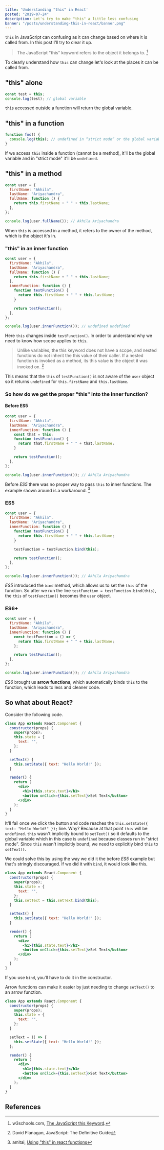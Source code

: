 ```yaml
---
title: 'Understanding "this" in React'
posted: "2019-07-24"
description: Let's try to make "this" a little less confusing
banner: "/posts/understanding-this-in-react/banner.png"
---
```


`this` in JavaScript can confusing as it can change based on where it is called from. In this post I'll try to clear it up.

> The JavaScript "this" keyword refers to the object it belongs to. [^1]

To clearly understand how `this` can change let's look at the places it can be called from.

## "this" alone

```javascript
const test = this;
console.log(test); // global variable
```

`this` accessed outside a function will return the global variable.

## "this" in a function

```javascript
function foo() {
  console.log(this); // undefined in “strict mode” or the global variable
}
```

If we access `this` inside a function (cannot be a method), it'll be the global variable and in "strict mode" it'll be `undefined`.

## "this" in a method

```javascript
const user = {
  firstName: "Akhila",
  lastName: "Ariyachandra",
  fullName: function () {
    return this.firstName + " " + this.lastName;
  },
};

console.log(user.fullName()); // Akhila Ariyachandra
```

When `this` is accessed in a method, it refers to the owner of the method, which is the object it's in.

### "this" in an inner function

```javascript
const user = {
  firstName: "Akhila",
  lastName: "Ariyachandra",
  fullName: function () {
    return this.firstName + " " + this.lastName;
  },
  innerFunction: function () {
    function testFunction() {
      return this.firstName + " " + this.lastName;
    }

    return testFunction();
  },
};

console.log(user.innerFunction()); // undefined undefined
```

Here `this` changes inside `testFunction()`. In order to understand why we need to know how scope applies to `this`.

> Unlike variables, the this keyword does not have a scope, and nested functions do not inherit the this value of their caller. If a nested function is invoked as a method, its this value is the object it was invoked on. [^2]

This means that the `this` of `testFunction()` is not aware of the `user` object so it returns `undefined` for `this.firstName` and `this.lastName`.

### So how do we get the proper "this" into the inner function?

#### Before ES5

```javascript
const user = {
  firstName: "Akhila",
  lastName: "Ariyachandra",
  innerFunction: function () {
    const that = this;
    function testFunction() {
      return that.firstName + " " + that.lastName;
    }

    return testFunction();
  },
};

console.log(user.innerFunction()); // Akhila Ariyachandra
```

Before _ES5_ there was no proper way to pass `this` to inner functions. The example shown around is a workaround. [^3]

### ES5

```javascript
const user = {
  firstName: "Akhila",
  lastName: "Ariyachandra",
  innerFunction: function () {
    function testFunction() {
      return this.firstName + " " + this.lastName;
    }

    testFunction = testFunction.bind(this);

    return testFunction();
  },
};

console.log(user.innerFunction()); // Akhila Ariyachandra
```

_ES5_ introduced the `bind` method, which allows us to set the `this` of the function. So after we run the line `testFunction = testFunction.bind(this)`, the `this` of `testFunction()` becomes the `user` object.

### ES6+

```javascript
const user = {
  firstName: "Akhila",
  lastName: "Ariyachandra",
  innerFunction: function () {
    const testFunction = () => {
      return this.firstName + " " + this.lastName;
    };

    return testFunction();
  },
};

console.log(user.innerFunction()); // Akhila Ariyachandra
```

_ES6_ brought us **arrow functions**, which automatically binds `this` to the function, which leads to less and cleaner code.

## So what about React?

Consider the following code.

```jsx
class App extends React.Component {
  constructor(props) {
    super(props);
    this.state = {
      text: "",
    };
  }

  setText() {
    this.setState({ text: "Hello World!" });
  }

  render() {
    return (
      <div>
        <h1>{this.state.text}</h1>
        <button onClick={this.setText}>Set Text</button>
      </div>
    );
  }
}
```

It'll fail once we click the button and code reaches the `this.setState({ text: "Hello World!" });` line. Why? Because at that point `this` will be `undefined`. `this` wasn't implicitly bound to `setText()` so it defaults to the global variable which in this case is `undefined` because classes run in "strict mode". Since `this` wasn't implicitly bound, we need to explicitly bind `this` to `setText()`.

We could solve this by using the way we did it the before _ES5_ example but that's stringly discouraged. If we did it with `bind`, it would look like this.

```jsx
class App extends React.Component {
  constructor(props) {
    super(props);
    this.state = {
      text: "",
    };
    this.setText = this.setText.bind(this);
  }

  setText() {
    this.setState({ text: "Hello World!" });
  }

  render() {
    return (
      <div>
        <h1>{this.state.text}</h1>
        <button onClick={this.setText}>Set Text</button>
      </div>
    );
  }
}
```

If you use `bind`, you'll have to do it in the constructor.

Arrow functions can make it easier by just needing to change `setText()` to an arrow function.

```jsx
class App extends React.Component {
  constructor(props) {
    super(props);
    this.state = {
      text: "",
    };
  }

  setText = () => {
    this.setState({ text: "Hello World!" });
  };

  render() {
    return (
      <div>
        <h1>{this.state.text}</h1>
        <button onClick={this.setText}>Set Text</button>
      </div>
    );
  }
}
```

## References

[^1]: w3schools.com, [The JavaScript this Keyword](https://www.w3schools.com/js/js_this.asp).
[^2]: David Flanagan, JavaScript: The Definitive Guide
[^3]: amitai, [Using "this" in react functions](https://gist.github.com/amitai10/adb66d6faa714e8c3cdb94946bb98356)
